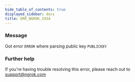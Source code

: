 ```yaml
---
hide_table_of_contents: true
displayed_sidebar: docs
title: ERR_NGROK_1934
---
```




### Message

Got error `ERROR` where parsing public key `PUBLICKEY`

<ErrorDetails error="err_ngrok_1934" />

### Further help

If you're having trouble resolving this error, please reach out to [support@ngrok.com](mailto:support@ngrok.com?subject=Help%20with%20ERR_NGROK_1934)
